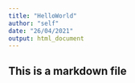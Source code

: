 ```yaml
---
title: "HelloWorld"
author: "self"
date: "26/04/2021"
output: html_document
---
```


## This is a markdown file